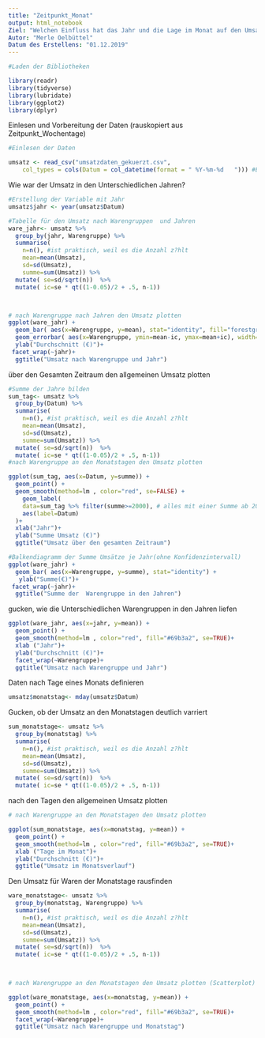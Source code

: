 ```yaml
---
title: "Zeitpunkt_Monat"
output: html_notebook
Ziel: "Welchen Einfluss hat das Jahr und die Lage im Monat auf den Umsatz?"
Autor: "Merle Oelbüttel"
Datum des Erstellens: "01.12.2019"
---
```




```r
#Laden der Bibliotheken

library(readr)
library(tidyverse)
library(lubridate)
library(ggplot2)
library(dplyr)
```


Einlesen und Vorbereitung der Daten (rauskopiert aus Zeitpunkt_Wochentage)
```r
#Einlesen der Daten

umsatz <- read_csv("umsatzdaten_gekuerzt.csv", 
    col_types = cols(Datum = col_datetime(format = " %Y-%m-%d   "))) #Eingeben des Datums
```


Wie war der Umsatz in den Unterschiedlichen Jahren?
```r
#Erstellung der Variable mit Jahr
umsatz$jahr <- year(umsatz$Datum)

#Tabelle für den Umsatz nach Warengruppen  und Jahren
ware_jahr<- umsatz %>%
  group_by(jahr, Warengruppe) %>%
  summarise(
    n=n(), #ist praktisch, weil es die Anzahl z?hlt
    mean=mean(Umsatz),
    sd=sd(Umsatz),
    summe=sum(Umsatz)) %>%
  mutate( se=sd/sqrt(n))  %>%
  mutate( ic=se * qt((1-0.05)/2 + .5, n-1))



# nach Warengruppe nach Jahren den Umsatz plotten
ggplot(ware_jahr) +
  geom_bar( aes(x=Warengruppe, y=mean), stat="identity", fill="forestgreen", alpha=0.5) +
  geom_errorbar( aes(x=Warengruppe, ymin=mean-ic, ymax=mean+ic), width=0.4, colour="orange", alpha=0.9, size=1.5) +
  ylab("Durchschnitt (€)")+
 facet_wrap(~jahr)+
  ggtitle("Umsatz nach Warengruppe und Jahr")


```
über den Gesamten Zeitraum den allgemeinen Umsatz plotten
```r

#Summe der Jahre bilden 
sum_tag<- umsatz %>%
  group_by(Datum) %>%
  summarise(
    n=n(), #ist praktisch, weil es die Anzahl z?hlt
    mean=mean(Umsatz),
    sd=sd(Umsatz),
    summe=sum(Umsatz)) %>%
  mutate( se=sd/sqrt(n))  %>%
  mutate( ic=se * qt((1-0.05)/2 + .5, n-1))
#nach Warengruppe an den Monatstagen den Umsatz plotten

ggplot(sum_tag, aes(x=Datum, y=summe)) +
  geom_point() +
  geom_smooth(method=lm , color="red", se=FALSE) +
    geom_label( 
    data=sum_tag %>% filter(summe>=2000), # alles mit einer Summe ab 2000€ gelabelt
    aes(label=Datum)
  )+
  xlab("Jahr")+
  ylab("Summe Umsatz (€)")
  ggtitle("Umsatz über den gesamten Zeitraum")
```

```r
#Balkendiagramm der Summe Umsätze je Jahr(ohne Konfidenzintervall)
ggplot(ware_jahr) +
  geom_bar( aes(x=Warengruppe, y=summe), stat="identity") +
   ylab("Summe(€)")+
 facet_wrap(~jahr)+
  ggtitle("Summe der  Warengruppe in den Jahren")

```

gucken, wie die Unterschiedlichen Warengruppen in den Jahren liefen
```r
ggplot(ware_jahr, aes(x=jahr, y=mean)) +
  geom_point() +
  geom_smooth(method=lm , color="red", fill="#69b3a2", se=TRUE)+
  xlab ("Jahr")+
  ylab("Durchschnitt (€)")+
  facet_wrap(~Warengruppe)+
  ggtitle("Umsatz nach Warengruppe und Jahr")


```

Daten nach Tage eines Monats definieren
```r
umsatz$monatstag<- mday(umsatz$Datum)
```

Gucken, ob der Umsatz an den Monatstagen deutlich varriert
```r
sum_monatstage<- umsatz %>%
  group_by(monatstag) %>%
  summarise(
    n=n(), #ist praktisch, weil es die Anzahl z?hlt
    mean=mean(Umsatz),
    sd=sd(Umsatz),
    summe=sum(Umsatz)) %>%
  mutate( se=sd/sqrt(n))  %>%
  mutate( ic=se * qt((1-0.05)/2 + .5, n-1))


```


nach den Tagen den allgemeinen Umsatz plotten
```r
# nach Warengruppe an den Monatstagen den Umsatz plotten

ggplot(sum_monatstage, aes(x=monatstag, y=mean)) +
  geom_point() +
  geom_smooth(method=lm , color="red", fill="#69b3a2", se=TRUE)+
  xlab ("Tage im Monat")+
  ylab("Durchschnitt (€)")+
  ggtitle("Umsatz im Monatsverlauf")


```


Den Umsatz für Waren der Monatstage rausfinden
```r
ware_monatstage<- umsatz %>%
  group_by(monatstag, Warengruppe) %>%
  summarise(
    n=n(), #ist praktisch, weil es die Anzahl z?hlt
    mean=mean(Umsatz),
    sd=sd(Umsatz),
    summe=sum(Umsatz)) %>%
  mutate( se=sd/sqrt(n))  %>%
  mutate( ic=se * qt((1-0.05)/2 + .5, n-1))

        
```




```r
# nach Warengruppe an den Monatstagen den Umsatz plotten (Scatterplot)

ggplot(ware_monatstage, aes(x=monatstag, y=mean)) +
  geom_point() +
  geom_smooth(method=lm , color="red", fill="#69b3a2", se=TRUE)+
  facet_wrap(~Warengruppe)+
  ggtitle("Umsatz nach Warengruppe und Monatstag")


```



